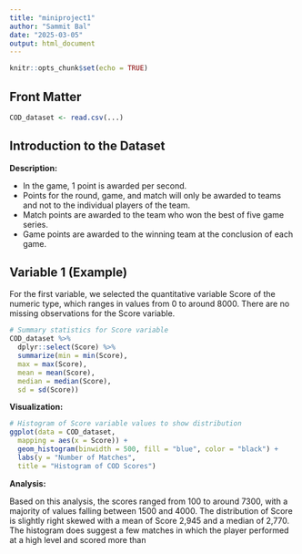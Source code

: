```yaml
---
title: "miniproject1"
author: "Sammit Bal"
date: "2025-03-05"
output: html_document
---
```


```r
knitr::opts_chunk$set(echo = TRUE)
```

## Front Matter

```r
COD_dataset <- read.csv(...)
```

## Introduction to the Dataset

**Description:**

- In the game, 1 point is awarded per second. 
- Points for the round, game, and match will only be awarded to teams and not to the individual players of the team. 
- Match points are awarded to the team who won the best of five game series. 
- Game points are awarded to the winning team at the conclusion of each game.

## Variable 1 (Example)
For the first variable, we selected the quantitative variable Score of the numeric type, which ranges in values from
0 to around 8000. There are no missing observations for the Score variable.

```r
# Summary statistics for Score variable
COD_dataset %>%
  dplyr::select(Score) %>%
  summarize(min = min(Score),
  max = max(Score),
  mean = mean(Score),
  median = median(Score),
  sd = sd(Score))
```

**Visualization:**

```r
# Histogram of Score variable values to show distribution
ggplot(data = COD_dataset,
  mapping = aes(x = Score)) +
  geom_histogram(binwidth = 500, fill = "blue", color = "black") +
  labs(y = "Number of Matches",
  title = "Histogram of COD Scores")
```

**Analysis:**

Based on this analysis, the scores ranged from 100 to around 7300, with a majority of values falling between 1500 and 4000. The distribution of Score is slightly right skewed with a mean of Score 2,945 and a median of 2,770. The histogram does suggest a few matches in which the player performed at a high level and scored more than
